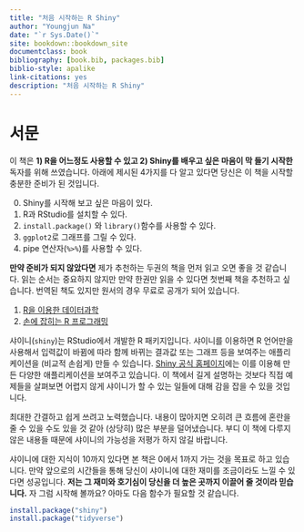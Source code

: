 ```yaml
--- 
title: "처음 시작하는 R Shiny"
author: "Youngjun Na"
date: "`r Sys.Date()`"
site: bookdown::bookdown_site
documentclass: book
bibliography: [book.bib, packages.bib]
biblio-style: apalike
link-citations: yes
description: "처음 시작하는 R Shiny"
---
```


# 서문 {#intro}

이 책은 **1) R을 어느정도 사용할 수 있고 2) Shiny를 배우고 싶은 마음이 막 들기 시작한** 독자를 위해 쓰였습니다.  아래에 제시된 4가지를 다 알고 있다면 당신은 이 책을 시작할 충분한 준비가 된 것입니다.

0. Shiny를 시작해 보고 싶은 마음이 있다.
1. R과 RStudio를 설치할 수 있다.
2. `install.package()` 와 `library()`함수를 사용할 수 있다.
3. `ggplot2`로 그래프를 그릴 수 있다.
4. pipe 연산자(`%>%`)를 사용할 수 있다.

**만약 준비가 되지 않았다면** 제가 추천하는 두권의 책을 먼저 읽고 오면 좋을 것 같습니다. 읽는 순서는 중요하지 않지만 만약 한권만 읽을 수 있다면 첫번째 책을 추천하고 싶습니다. 번역된 책도 있지만 원서의 경우 무료로 공개가 되어 있습니다.

1. [R을 이용한 데이터과학](https://r4ds.had.co.nz/)
2. [손에 잡히는 R 프로그래밍](https://rstudio-education.github.io/hopr/)


샤이니(`shiny`)는 RStudio에서 개발한 R 패키지입니다. 샤이니를 이용하면 R 언어만을 사용해서 입력값이 바뀜에 따라 함께 바뀌는 결과값 또는 그래프 등을 보여주는 애플리케이션을 (비교적 손쉽게) 만들 수 있습니다. [Shiny 공식 홈페이지](https://shiny.rstudio.com/gallery/)에는 이를 이용해 만든 다양한 애플리케이션을 보여주고 있습니다. 이 책에서 길게 설명하는 것보다 직접 예제들을 살펴보면 어렵지 않게 샤이니가 할 수 있는 일들에 대해 감을 잡을 수 있을 것입니다.

최대한 간결하고 쉽게 쓰려고 노력했습니다. 내용이 많아지면 오히려 큰 흐름에 혼란을 줄 수 있을 수도 있을 것 같아 (상당히) 많은 부분을 덜어냈습니다. 부디 이 책에 다루지 않은 내용들 때문에 샤이니의 가능성을 저평가 하지 않길 바랍니다. 

샤이니에 대한 지식이 10까지 있다면 본 책은 0에서 1까지 가는 것을 목표로 하고 있습니다. 만약 앞으로의 시간들을 통해 당신이 샤이니에 대한 재미를 조금이라도 느낄 수 있다면 성공입니다. **저는 그 재미와 호기심이 당신을 더 높은 곳까지 이끌어 줄 것이라 믿습니다.** 자 그럼 시작해 볼까요? 아마도 다음 함수가 필요할 것 같습니다.

``` r
install.package("shiny")
install.package("tidyverse")
```